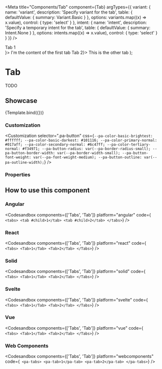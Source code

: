 
<Meta
  title="Components/Tab"
  component={Tab}
  argTypes={{
    variant: {
      name: 'variant',
      description: 'Specify variant for the tab',
      table: {
        defaultValue: { summary: Variant.Basic }
      },
      options: variants.map((x) => x.value),
      control: { type: 'select' }
    },
    intent: {
      name: 'intent',
      description: 'Specify a temporary intent for the tab',
      table: {
        defaultValue: { summary: Intent.None }
      },
      options: intents.map((x) => x.value),
      control: { type: 'select' }
    }
  }}
/>

  <div>
    <Tabs>
      <Tab {...args} isActive slotTitle={<div>Tab 1</div>}>
        I'm the content of the first tab
      </Tab>
      <Tab {...args} slotTitle={<div>Tab 2</div>}>
        This is the other tab
      </Tab>
    </Tabs>
  </div>
);

# Tab

TODO

## Showcase

<Canvas>
  <Story
    name="Default"
    args={{
      variant: null,
      intent: null
    }}
  >
    {Template.bind({})}
  </Story>
</Canvas>

### Customization

<Customization
  selector=".pa-button"
  css={`
    --pa-color-basic-brightest: #ffffff;
    --pa-color-basic-darkest: #101116;
    --pa-color-primary-normal: #017aff;
    --pa-color-secondary-normal: #6c47ff;
    --pa-color-tertiary-normal: #f34971;
    --pa-button-radius: var(--pa-border-radius-small);
    --pa-button-border-width: var(--pa-border-width-small);
    --pa-button-font-weight: var(--pa-font-weight-medium);
    --pa-button-outline: var(--pa-outline-width);
  `}
/>

### Properties

<ArgsTable story="Default" of={Tab} />

## How to use this component

### Angular

<Codesandbox
  components={['Tabs', 'Tab']}
  platform="angular"
  code={`
<tabs>
  <tab #child>1</tab>
  <tab #child>2</tab>
</tabs>`}
/>

### React

<Codesandbox
  components={['Tabs', 'Tab']}
  platform="react"
  code={`
  <Tabs>
    <Tab>1</Tab>
    <Tab>2</Tab>
  </Tabs>`}
/>

### Solid

<Codesandbox
  components={['Tabs', 'Tab']}
  platform="solid"
  code={`
  <Tabs>
    <Tab>1</Tab>
    <Tab>2</Tab>
  </Tabs>`}
/>

### Svelte

<Codesandbox
  components={['Tabs', 'Tab']}
  platform="svelte"
  code={`
  <Tabs>
    <Tab>1</Tab>
    <Tab>2</Tab>
  </Tabs>`}
/>

### Vue

<Codesandbox
  components={['Tabs', 'Tab']}
  platform="vue"
  code={`
  <Tabs>
    <Tab>1</Tab>
    <Tab>2</Tab>
  </Tabs>`}
/>

### Web Components

<Codesandbox
  components={['Tabs', 'Tab']}
  platform="webcomponents"
  code={`
  <pa-tabs>
    <pa-tab>1</pa-tab>
    <pa-tab>2</pa-tab>
  </pa-tabs>`}
/>
